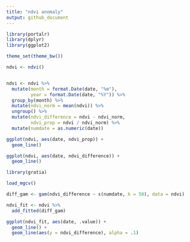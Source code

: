 ```yaml
---
title: "ndvi anomaly"
output: github_document
---
```


```r
library(portalr)
library(dplyr)
library(ggplot2)

theme_set(theme_bw())
```

```r

ndvi <- ndvi()


ndvi <- ndvi %>%
  mutate(month = format.Date(date, "%m"),
         year = format.Date(date, "%Y")) %>%
  group_by(month) %>%
  mutate(ndvi_norm = mean(ndvi)) %>%
  ungroup() %>%
  mutate(ndvi_difference = ndvi - ndvi_norm,
         ndvi_prop = ndvi / ndvi_norm) %>%
  mutate(numdate = as.numeric(date))

ggplot(ndvi, aes(date, ndvi_prop)) +
  geom_line()

ggplot(ndvi, aes(date, ndvi_difference)) +
  geom_line()
```


```r

library(gratia)

load_mgcv()

diff_gam <- gam(ndvi_difference ~ s(numdate, k = 50), data = ndvi)

ndvi_fit <- ndvi %>%
  add_fitted(diff_gam)

ggplot(ndvi_fit, aes(date, .value)) +
  geom_line() +
  geom_line(aes(y = ndvi_difference), alpha = .1)

```